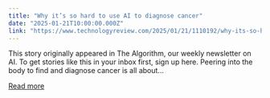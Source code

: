 ```yaml
---
title: "Why it’s so hard to use AI to diagnose cancer"
date: "2025-01-21T10:00:00.000Z"
link: "https://www.technologyreview.com/2025/01/21/1110192/why-its-so-hard-to-use-ai-to-diagnose-cancer/"
---
```


This story originally appeared in The Algorithm, our weekly newsletter on AI. To get stories like this in your inbox first, sign up here. Peering into the body to find and diagnose cancer is all about...

[Read more](https://www.technologyreview.com/2025/01/21/1110192/why-its-so-hard-to-use-ai-to-diagnose-cancer/)
